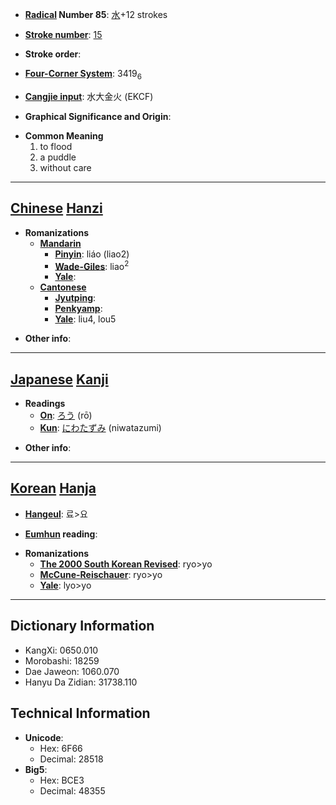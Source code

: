 * '''[[Wiktionary:Chinese radical index| Radical]] Number 85''': [[Wiktionary:Chinese radical index 水|水]]+12 strokes

* '''[[Wiktionary:Chinese total strokes index|Stroke number]]''': [[Wiktionary:Chinese total strokes index 15|15]]

* '''Stroke order''': 

* '''[[Wiktionary:Chinese four corner index|Four-Corner System]]''': 3419<sub>6</sub>

* '''[[Wiktionary:Chinese Cangjie index|Cangjie input]]''': 水大金火 (EKCF)

* '''Graphical Significance and Origin''': 

* '''Common Meaning'''
*#to flood
*# a puddle
*# without care


----

== [[Chinese]] [[Hanzi]] ==

* '''Romanizations'''
** '''[[Mandarin]]'''
*** '''[[Pinyin]]''': liáo (liao2)
*** '''[[Wade-Giles]]''': liao<sup>2</sup>
*** '''[[Yale]]''': 
** '''[[Cantonese]]'''
*** '''[[Jyutping]]''':
*** '''[[Penkyamp]]''': 
*** '''[[Yale]]''': liu4, lou5

* '''Other info''': 

----

== [[Japanese]] [[Kanji]] ==

* '''Readings'''
** '''[[On]]''': [[ろう]] (rō)
** '''[[Kun]]''': [[にわたずみ]] (niwatazumi)

* '''Other info''':  

----

== [[Korean]] [[Hanja]] ==

* '''[[Hangeul]]''': 료>요

* '''[[Eumhun]] reading''': 

* '''Romanizations'''
** '''[[The 2000 South Korean Revised Romanization|The 2000 South Korean Revised]]''': ryo>yo
** '''[[McCune-Reischauer]]''': ryo>yo
** '''[[Yale]]''': lyo>yo

----

== Dictionary Information ==

* KangXi: 0650.010
* Morobashi: 18259
* Dae Jaweon: 1060.070
* Hanyu Da Zidian: 31738.110

== Technical Information ==

* '''Unicode''':
** Hex: 6F66
** Decimal: 28518
* '''Big5''':
** Hex: BCE3
** Decimal: 48355